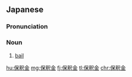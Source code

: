 ==Japanese==
{{ja-kanjitab|ほ|しゃく|きん|yomi=on}}

===Pronunciation===
{{ja-pron|ほしゃくきん|y=on}}

===Noun===
{{ja-noun|ほしゃくきん}}

# [[bail]] {{gloss|security}}

[[hu:保釈金]]
[[mg:保釈金]]
[[fj:保釈金]]
[[tl:保釈金]]
[[chr:保釈金]]